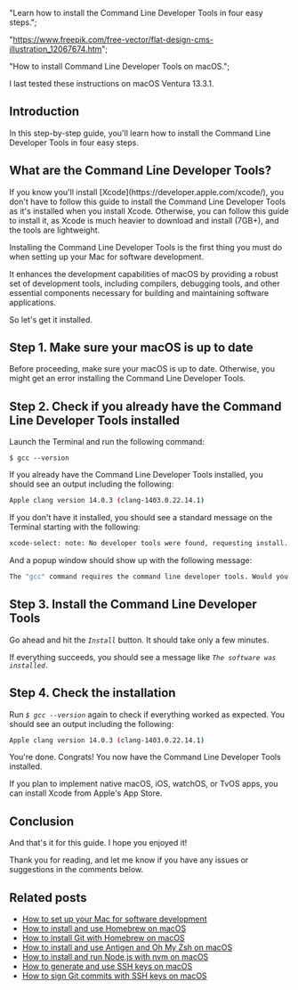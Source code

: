 





  "Learn how to install the Command Line Developer Tools in four easy steps.";



  "https://www.freepik.com/free-vector/flat-design-cms-illustration_12067674.htm";







  "How to install Command Line Developer Tools on macOS.";




I last tested these instructions on macOS Ventura 13.3.1.

## Introduction

In this step-by-step guide, you'll learn how to install the Command Line Developer Tools in four easy steps.

## What are the Command Line Developer Tools?

<InfoBox theme="warning">
  If you know you'll install [Xcode](https://developer.apple.com/xcode/), you
  don't have to follow this guide to install the Command Line Developer Tools as
  it's installed when you install Xcode. Otherwise, you can follow this guide to
  install it, as Xcode is much heavier to download and install (7GB+), and the
  tools are lightweight.
</InfoBox>

Installing the Command Line Developer Tools is the first thing you must do when setting up your Mac for software development.

It enhances the development capabilities of macOS by providing a robust set of development tools, including compilers, debugging tools, and other essential components necessary for building and maintaining software applications.

So let's get it installed.

<WarningBoxNoRunDollarSign />

## Step 1. Make sure your macOS is up to date

Before proceeding, make sure your macOS is up to date. Otherwise, you might get an error installing the Command Line Developer Tools.

## Step 2. Check if you already have the Command Line Developer Tools installed

Launch the Terminal and run the following command:

```shell
$ gcc --version
```

If you already have the Command Line Developer Tools installed, you should see an output including the following:

```bash
Apple clang version 14.0.3 (clang-1403.0.22.14.1)
```

If you don't have it installed, you should see a standard message on the Terminal starting with the following:

```bash
xcode-select: note: No developer tools were found, requesting install.
```

And a popup window should show up with the following message:

```bash
The "gcc" command requires the command line developer tools. Would you like to install the tools now?
```

## Step 3. Install the Command Line Developer Tools

Go ahead and hit the _`Install`_ button. It should take only a few minutes.

If everything succeeds, you should see a message like _`The software was installed.`_

## Step 4. Check the installation

Run _`$ gcc --version`_ again to check if everything worked as expected. You should see an output including the following:

```bash
Apple clang version 14.0.3 (clang-1403.0.22.14.1)
```

You're done. Congrats! You now have the Command Line Developer Tools installed.

If you plan to implement native macOS, iOS, watchOS, or TvOS apps, you can install Xcode from Apple's App Store.

## Conclusion

And that's it for this guide. I hope you enjoyed it!

Thank you for reading, and let me know if you have any issues or suggestions in the comments below.

## Related posts

- [How to set up your Mac for software development](/blog/how-to-set-up-mac-software-development/)<br />
- [How to install and use Homebrew on macOS](/blog/how-to-install-and-use-homebrew-on-macos/)<br />
- [How to install Git with Homebrew on macOS](/blog/how-to-install-git-with-homebrew-on-macos/)<br />
- [How to install and use Antigen and Oh My Zsh on macOS](/blog/how-to-install-use-antigen-oh-my-zsh-macos/)<br />
- [How to install and run Node.js with nvm on macOS](/blog/how-to-install-nodejs-nvm-macos/)<br />
- [How to generate and use SSH keys on macOS](/blog/how-to-generate-use-ssh-keys-macos/)<br />
- [How to sign Git commits with SSH keys on macOS](/blog/how-to-sign-git-commits-ssh-keys-macos)
